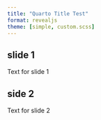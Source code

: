 ```yaml
---
title: "Quarto Title Test"
format: revealjs
theme: [simple, custom.scss]
---
```


## slide 1

Text for slide 1

## side 2

Text for slide 2

